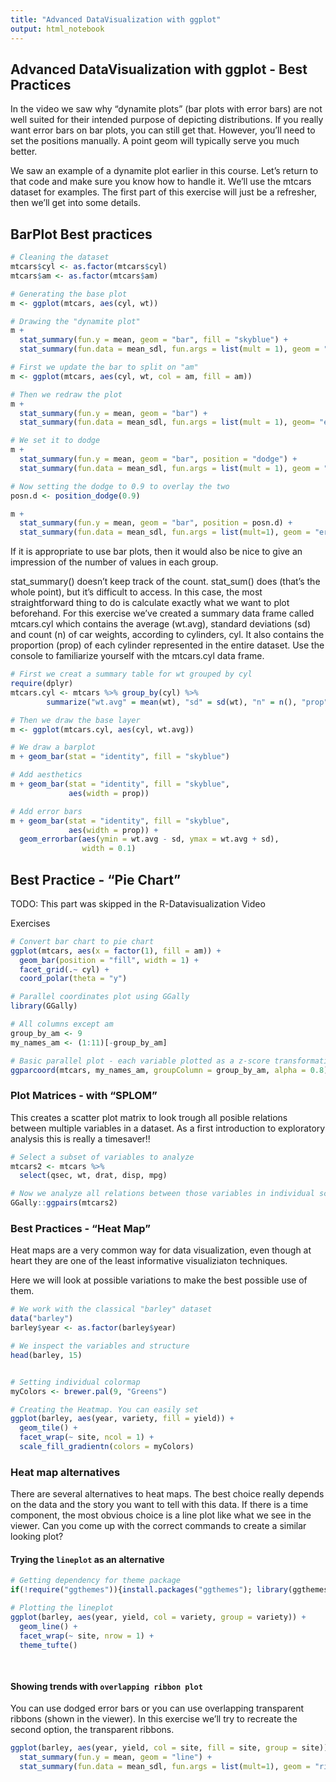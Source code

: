 ```yaml
---
title: "Advanced DataVisualization with ggplot"
output: html_notebook
---
```


## Advanced DataVisualization with ggplot - Best Practices

In the video we saw why "dynamite plots" (bar plots with error bars) are not well suited for their intended purpose of depicting distributions. If you really want error bars on bar plots, you can still get that. However, you'll need to set the positions manually. A point geom will typically serve you much better.

We saw an example of a dynamite plot earlier in this course. Let's return to that code and make sure you know how to handle it. We'll use the mtcars dataset for examples. The first part of this exercise will just be a refresher, then we'll get into some details.

## BarPlot Best practices
```r
# Cleaning the dataset
mtcars$cyl <- as.factor(mtcars$cyl)
mtcars$am <- as.factor(mtcars$am)

# Generating the base plot
m <- ggplot(mtcars, aes(cyl, wt))

# Drawing the "dynamite plot"
m + 
  stat_summary(fun.y = mean, geom = "bar", fill = "skyblue") + 
  stat_summary(fun.data = mean_sdl, fun.args = list(mult = 1), geom = "errorbar", width = 0.1)
```


```r
# First we update the bar to split on "am"
m <- ggplot(mtcars, aes(cyl, wt, col = am, fill = am)) 

# Then we redraw the plot
m + 
  stat_summary(fun.y = mean, geom = "bar") + 
  stat_summary(fun.data = mean_sdl, fun.args = list(mult = 1), geom= "errorbar", width = 0.1)

# We set it to dodge
m + 
  stat_summary(fun.y = mean, geom = "bar", position = "dodge") + 
  stat_summary(fun.data = mean_sdl, fun.args = list(mult = 1), geom = "errorbar", width = 0.1, position = "dodge")

# Now setting the dodge to 0.9 to overlay the two
posn.d <- position_dodge(0.9)

m +
  stat_summary(fun.y = mean, geom = "bar", position = posn.d) + 
  stat_summary(fun.data = mean_sdl, fun.args = list(mult=1), geom = "errorbar", width = 0.1, position = posn.d)
```

If it is appropriate to use bar plots, then it would also be nice to give an impression of the number of values in each group.

stat_summary() doesn't keep track of the count. stat_sum() does (that's the whole point), but it's difficult to access. In this case, the most straightforward thing to do is calculate exactly what we want to plot beforehand. For this exercise we've created a summary data frame called mtcars.cyl which contains the average (wt.avg), standard deviations (sd) and count (n) of car weights, according to cylinders, cyl. It also contains the proportion (prop) of each cylinder represented in the entire dataset. Use the console to familiarize yourself with the mtcars.cyl data frame.

```r
# First we creat a summary table for wt grouped by cyl
require(dplyr)
mtcars.cyl <- mtcars %>% group_by(cyl) %>% 
        summarize("wt.avg" = mean(wt), "sd" = sd(wt), "n" = n(), "prop" = n()/nrow(mtcars))

# Then we draw the base layer
m <- ggplot(mtcars.cyl, aes(cyl, wt.avg))

# We draw a barplot
m + geom_bar(stat = "identity", fill = "skyblue")

# Add aesthetics
m + geom_bar(stat = "identity", fill = "skyblue",
             aes(width = prop)) 

# Add error bars
m + geom_bar(stat = "identity", fill = "skyblue", 
             aes(width = prop)) + 
  geom_errorbar(aes(ymin = wt.avg - sd, ymax = wt.avg + sd),
                width = 0.1)
```



## Best Practice - "Pie Chart"

TODO: This part was skipped in the R-Datavisualization Video


Exercises
```r
# Convert bar chart to pie chart
ggplot(mtcars, aes(x = factor(1), fill = am)) +
  geom_bar(position = "fill", width = 1) + 
  facet_grid(.~ cyl) + 
  coord_polar(theta = "y")
```

```r
# Parallel coordinates plot using GGally
library(GGally)

# All columns except am
group_by_am <- 9
my_names_am <- (1:11)[-group_by_am]

# Basic parallel plot - each variable plotted as a z-score transformation
ggparcoord(mtcars, my_names_am, groupColumn = group_by_am, alpha = 0.8)
```



### Plot Matrices - with "SPLOM"

This creates a scatter plot matrix to look trough all posible relations between multiple variables in a dataset. 
As a first introduction to exploratory analysis this is really a timesaver!!

```r
# Select a subset of variables to analyze
mtcars2 <- mtcars %>% 
  select(qsec, wt, drat, disp, mpg)

# Now we analyze all relations between those variables in individual scatterplots
GGally::ggpairs(mtcars2)
```



### Best Practices - "Heat Map"

Heat maps are a very common way for data visualization, even though at heart they are one of the least informative visualiziaton techniques. 

Here we will look at possible variations to make the best possible use of them. 

```r
# We work with the classical "barley" dataset
data("barley")
barley$year <- as.factor(barley$year)

# We inspect the variables and structure
head(barley, 15)


# Setting individual colormap
myColors <- brewer.pal(9, "Greens")

# Creating the Heatmap. You can easily set
ggplot(barley, aes(year, variety, fill = yield)) + 
  geom_tile() + 
  facet_wrap(~ site, ncol = 1) + 
  scale_fill_gradientn(colors = myColors)

```

### Heat map alternatives

There are several alternatives to heat maps. The best choice really depends on the data and the story you want to tell with this data. If there is a time component, the most obvious choice is a line plot like what we see in the viewer. Can you come up with the correct commands to create a similar looking plot?

#### Trying the `lineplot` as an alternative
```r
# Getting dependency for theme package
if(!require("ggthemes")){install.packages("ggthemes"); library(ggthemes)}

# Plotting the lineplot
ggplot(barley, aes(year, yield, col = variety, group = variety)) +
  geom_line() + 
  facet_wrap(~ site, nrow = 1) +
  theme_tufte()
  
  
```

#### Showing trends with `overlapping ribbon plot`

You can use dodged error bars or you can use overlapping transparent ribbons (shown in the viewer). In this exercise we'll try to recreate the second option, the transparent ribbons.

```r
ggplot(barley, aes(year, yield, col = site, fill = site, group = site)) + 
  stat_summary(fun.y = mean, geom = "line") + 
  stat_summary(fun.data = mean_sdl, fun.args = list(mult=1), geom = "ribbon", col = NA, alpha = 0.1)
```


